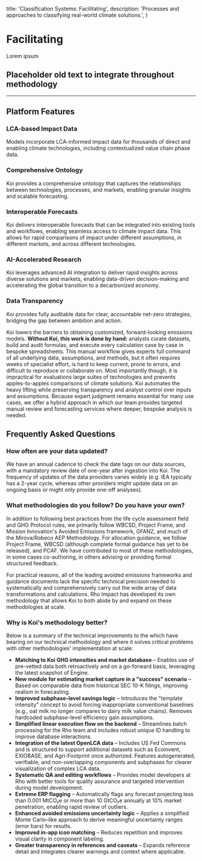 
  title: 'Classification Systems: Facilitating',
  description:
    'Processes and approaches to classifying real-world climate solutions.',
}

# Facilitating

<PageInformationalData lastModified={lastModified} />

Lorem ipsum

## Placeholder old text to integrate throughout methodology
---

## Platform Features

### LCA-based Impact Data

Models incorporate LCA-informed impact data for thousands of direct and enabling climate technologies, including contextualized value chain phase data.

### Comprehensive Ontology

Koi provides a comprehensive ontology that captures the relationships between technologies, processes, and markets, enabling granular insights and scalable forecasting.

### Interoperable Forecasts

Koi delivers interoperable forecasts that can be integrated into existing tools and workflows, enabling seamless access to climate impact data. This allows for rapid comparisons of impact under different assumptions, in different markets, and across different technologies.

### AI-Accelerated Research

Koi leverages advanced AI integration to deliver rapid insights across diverse solutions and markets, enabling data-driven decision-making and accelerating the global transition to a decarbonized economy.

### Data Transparency

Koi provides fully auditable data for clear, accountable net-zero strategies, bridging the gap between ambition and action.



Koi lowers the barriers to obtaining customized, forward-looking emissions models. **Without Koi, this work is done by hand:** analysts curate datasets, build and audit formulas, and execute every calculation case by case in bespoke spreadsheets. This manual workflow gives experts full command of all underlying data, assumptions, and methods, but it often requires weeks of specialist effort, is hard to keep current, prone to errors, and difficult to reproduce or collaborate on. Most importantly though, it is impractical for evaluations large suites of technologies and prevents apples-to-apples comparisons of climate solutions. Koi automates the heavy lifting while preserving transparency and analyst control over inputs and assumptions. Because expert judgment remains essential for many use cases, we offer a hybrid approach in which our team provides targeted manual review and forecasting services where deeper, bespoke analysis is needed.


## Frequently Asked Questions

### How often are your data updated?  
We have an annual cadence to check the date tags on our data sources, with a mandatory review date of one-year after ingestion into Koi. The frequency of updates of the data providers varies widely (e.g. IEA typically has a 2-year cycle, whereas other providers might update data on an ongoing basis or might only provide one-off analyses).

### What methodologies do you follow? Do you have your own?  
In addition to following best practices from the life cycle assessment field and GHG Protocol rules, we primarily follow WBCSD, Project Frame, and Mission Innovation's Avoided Emissions framework, GFANZ, and much of the Mirova/Robeco AEP Methodology. For allocation guidance, we follow Project Frame, WBCSD (although complete formal guidance has yet to be released), and PCAF. We have contributed to most of these methodologies, in some cases co-authoring, in others advising or providing formal structured feedback.

<Warning>
For practical reasons, all of the leading avoided emissions frameworks and guidance documents lack the specific technical precision needed to systematically and comprehensively carry out the wide array of data transformations and calculations. Rho Impact has developed its own methodology that allows Koi to both abide by and expand on these methodologies at scale. 
</Warning>

### Why is Koi's methodology better?

Below is a summary of the technical improvements to the <InternalLink
  href="/docs/data-and-methodology/koi-engine"
  linkText="Koi Engine"
/> which have bearing on our technical methodology and where it solves critical problems with other methodologies' implementation at scale:

* **Matching to Koi GHG intensities and market database** – Enables use of pre-vetted data both retroactively and on a go-forward basis, leveraging the latest snapshot of Engine.
* **New module for estimating market capture in a "success" scenario** – Based on comparable data from historical SEC 10-K filings, improving realism in forecasting.
* **Improved subphase-level savings logic** – Introduces the "template intensity" concept to avoid forcing inappropriate conventional baselines (e.g., oat milk no longer compares to dairy milk value chains). Removes hardcoded subphase-level efficiency gain assumptions.
* **Simplified linear execution flow on the backend** – Streamlines batch processing for the Rho team and includes robust unique ID handling to improve database interactions.
* **Integration of the latest OpenLCA data** – Includes US Fed Commons and is structured to support additional datasets such as Ecoinvent, EXIOBASE, and Agri-Footprint once authorized. Features autogenerated, verifiable, and non-overlapping components and subphases for clearer visualization of complex LCA data.
* **Systematic QA and editing workflows** – Provides model developers at Rho with better tools for quality assurance and targeted intervention during model development.
* **Extreme ERP flagging** – Automatically flags any forecast projecting less than 0.001 MtCO₂e or more than 10 GtCO₂e annually at 10% market penetration, enabling rapid review of outliers.
* **Enhanced avoided emissions uncertainty logic** – Applies a simplified Monte Carlo–like approach to derive meaningful uncertainty ranges (error bars) for results.
* **Improved in-app icon matching** – Reduces repetition and improves visual clarity in component labeling.
* **Greater transparency in references and caveats** – Expands reference detail and integrates clearer warnings and context where applicable.